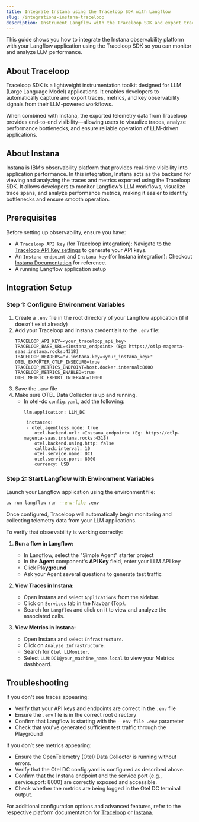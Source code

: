 ```yaml
---
title: Integrate Instana using the Traceloop SDK with Langflow
slug: /integrations-instana-traceloop
description: Instrument Langflow with the Traceloop SDK and export traces and metrics to Instana using OpenTelemetry.
---
```


This guide shows you how to integrate the Instana observability platform with your Langflow application using the Traceloop SDK so you can monitor and analyze LLM performance.
## About Traceloop

Traceloop SDK is a lightweight instrumentation toolkit designed for LLM (Large Language Model) applications. It enables developers to automatically capture and export traces, metrics, and key observability signals from their LLM-powered workflows.

When combined with Instana, the exported telemetry data from Traceloop provides end-to-end visibility—allowing users to visualize traces, analyze performance bottlenecks, and ensure reliable operation of LLM-driven applications.

## About Instana

Instana is IBM’s observability platform that provides real-time visibility into application performance. In this integration, Instana acts as the backend for viewing and analyzing the traces and metrics exported using the Traceloop SDK. It allows developers to monitor Langflow’s LLM workflows, visualize trace spans, and analyze performance metrics, making it easier to identify bottlenecks and ensure smooth operation.

## Prerequisites

Before setting up observability, ensure you have:
- A `Traceloop API key` (for Traceloop integration): Navigate to the [Traceloop API Key settings](https://app.traceloop.com/settings/api-keys) to generate  your API keys.
- An `Instana endpoint` and `Instana key` (for Instana integration): Checkout [Instana Documentation](https://www.ibm.com/docs/en/instana-observability/1.0.302) for reference.
- A running Langflow application setup

## Integration Setup

### Step 1: Configure Environment Variables
1. Create a `.env` file in the root directory of your Langflow application (if it doesn't exist already)
2. Add your Traceloop and Instana credentials to the `.env` file:
   ```
   TRACELOOP_API_KEY=<your_traceloop_api_key>
   TRACELOOP_BASE_URL=<Instana_endpoint> (Eg: https://otlp-magenta-saas.instana.rocks:4318)
   TRACELOOP_HEADERS="x-instana-key=<your_instana_key>"
   OTEL_EXPORTER_OTLP_INSECURE=true
   TRACELOOP_METRICS_ENDPOINT=host.docker.internal:8000
   TRACELOOP_METRICS_ENABLED=true
   OTEL_METRIC_EXPORT_INTERVAL=10000
   ```
3. Save the `.env` file
4. Make sure OTEL Data Collector is up and running.
   - In otel-dc `config.yaml`, add the following:
     ```
     llm.application: LLM_DC

      instances:
      - otel.agentless.mode: true
         otel.backend.url: <Instana_endpoint> (Eg: https://otlp-magenta-saas.instana.rocks:4318)
         otel.backend.using.http: false
         callback.interval: 10
         otel.service.name: DC1
         otel.service.port: 8000
         currency: USD
     ```

### Step 2: Start Langflow with Environment Variables
Launch your Langflow application using the environment file:
```bash
uv run langflow run --env-file .env
```

Once configured, Traceloop will automatically begin monitoring and collecting telemetry data from your LLM applications.

To verify that observability is working correctly:

1. **Run a flow in Langflow:**
   - In Langflow, select the "Simple Agent" starter project
   - In the **Agent** component's **API Key** field, enter your LLM API key
   - Click **Playground**
   - Ask your Agent several questions to generate test traffic

2. **View Traces in Instana:**
   - Open Instana and select `Applications` from the sidebar.
   - Click on `Services` tab in the Navbar (Top).
   - Search for `Langflow` and click on it to view and analyze the associated calls.

3. **View Metrics in Instana:**
   - Open Instana and select `Infrastructure`.
   - Click on `Analyse Infrastructure`.
   - Search for `Otel LLMonitor`.
   - Select `LLM:DC1@your_machine_name.local` to view your Metrics dashboard.

## Troubleshooting

If you don't see traces appearing:
- Verify that your API keys and endpoints are correct in the `.env` file
- Ensure the `.env` file is in the correct root directory
- Confirm that Langflow is starting with the `--env-file .env` parameter
- Check that you've generated sufficient test traffic through the Playground

If you don’t see metrics appearing:
- Ensure the OpenTelemetry (Otel) Data Collector is running without errors.
- Verify that the Otel DC config.yaml is configured as described above.
- Confirm that the Instana endpoint and the service port (e.g., service.port: 8000) are correctly exposed and accessible.
- Check whether the metrics are being logged in the Otel DC terminal output.

For additional configuration options and advanced features, refer to the respective platform documentation for [Traceloop](https://www.traceloop.com/docs/introduction) or [Instana](https://www.ibm.com/docs/en/instana-observability/current).
